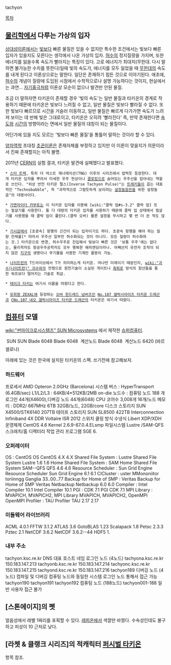 tachyon

[[목차]]

== [[물리학]]에서 다루는 가상의 입자 ==
[[상대성이론]]에서는 [[빛]]보다 빠른 물질은 있을 수 없지만 특수한 조건에서는 빛보다 빠른 입자가 있을지도 모른다는 생각에서 나온 가상의 입자. [[허수]]의 정지질량을 가지며, 또한 에너지를 잃을수록 속도가 빨라지는 특징이 있다. 고로 에너지가 최대치(무한대. 다시 말하면 불가능한 수치를 뜻한다)일때 빛의 속도가, 에너지를 모두 잃었을 때 [[무한대]]의 속도를 내게 된다고 이론상으로는 말한다. 일단은 존재하기 힘든 것으로 이야기된다. 애초에, [[허수]]의 개념이 질량에 도입된 시점에서 수학적으로나 설명 가능하다는 것이지, 현실에서는 과연... [[자기홀극]]처럼 이론상 모순이 없으나 발견만 안된 물질.

조금 더 말하자면 타키온이 존재할 경우 '빛의 속도'는 일반 물질과 타키온의 경계로 작용하기 때문에 타키온은 빛보다 느려질 수 없고, 일반 물질은 빛보다 빨라질 수 없다. 또한 빛보다 빠르므로 시간을 거슬러 이동하고, 일반 물질은 빠르게 다가가면 속도가 느려져 보이는 데 반해 빛은 그대로이고, 타키온은 오히려 '빨라진다' 즉, 만약 존재한다면 [[속도]]와 [[시간]]의 방향이라는 면에서 일반 물질의 대칭이 되는 물질이다.

어딘가에 있을 지도 모르는 '빛보다 빠른 물질'을 통틀어 말하는 것이라 할 수 있다.

[[양자역학]] 초대칭 [[초끈이론]]은 존재자체를 부정하고 있지만 이 이론이 맞을지가 의문이라서 진짜 존재할지는 아직 불명.

2011년 [[CERN]]의 실험 결과, 타키온 발견에 실패했다고 발표했다.

 * [[스타 트렉]], 특히 더 넥스트 제너레이션(TNG) 이후의 시리즈에서 밥먹듯 등장한다. 대개 타키온 입자를 뿌려서 미세한 우주 현상이나 [[클로킹]]으로 숨어있는 우주선을 잡아내는 역할로 쓰인다. "위상 반전 타키온 펄스(Inverse Tachyon Pulse)"는 [[트레키]]들이 꼽는 대표적인 "Technobabble", 즉 "과학적으로 그럴듯하게 보이려는 [[설정놀음]]만을 위한 설정놀음"의 대명사이다.

 * [[가면라이더 카부토]]는 이 타키온 입자를 이용해 [wiki:"클락 업#s-3.2" 클락 업] 또는 필살기를 사용한다. 둘 다 대량의 타키온 입자를 사용하기 때문에 클락 업 상태에서 필살기를 사용했을 때 클락 업이 풀린다.(클락 오버) 물론 설정을 무시하고 몇 번 더 쓴 적도 많다.

 * [[기시감]]에서 [초광속] 항행의 근간이 되는 입자이기도 하다. 초광속 항행을 해야 하는 질량 전체를[* 따라서 우주선 일부만 허수화되는 것이 아니다. 모든 질량이 허수화하는 것.] 타키온으로 변경, 허수우주로 진입해서 빛보다 빠른 것은 '보통 우주'에는 없다는, 물리학자도 항공우주공학자도 모두 행복한 해피엔딩이라나. 어째선지 유전자 조작이 되지 않은 [[지구]]의 생명이나 무기물을 사용한 기계만 활용이 가능.

 * [[나이트런]]의 T드라이브에서 T가 의미하는게 타키온. 머나먼 미래이기 때문인지, [[wiki:"괴수(나이트런)" 괴수]]와의 전쟁으로 원천기술이 소실된 게이트나 [[축퇴로]] 방식의 함선들을 통한 워프보다 떨어지는 기술로 취급.

 * [[테이크 타키]]는 여기서 이름을 따왔다고 한다.
 
 * [[유희왕 ZEXAL]]에 등장하는 [[오버 헌드레드 넘버즈]]인 [[No.107 갤럭시아이즈 타키온 드래곤]]과 [[CNo.107 네오 갤럭시아이즈 타키온 드래곤]]의 타키온은 여기서 따왔다.

== [[컴퓨터]] 모델 ==

[[wiki:"썬마이크로시스템즈" SUN Microsystems]] 에서 제작한 [[슈퍼컴퓨터]]. 

 SUN SUN Blade 6048 Blade 6048
 계산노드 Blade 6048
 계산노드 6420 (바르셀로나) 

아래에 있는 것은 한국에 설치된 타키온의 스펙. 쓰기전에 참고해보자. 

=== 하드웨어 ===
프로세서
AMD Opteron
2.0GHz (Barcelona)
시스템 버스 : HyperTransport (6.4GB/sec)
L1/L2/L3 : 64KB/4*512KB/2MB on-die
노드수 : 컴퓨팅 노드 188 개 로그인 44개(X4600),디버깅 노드 44개(6048)
CPU 코어수 3,008개 16개/노드
메모리 : DDR2/ 667MHz 6TB 32GB/노드, 22GB/core
디스크 스토리지 SUN X4500/STK6140 207TB
테이프 스토리지 SUN SL8500 422TB
Interconnection Infiniband 4X DDR Voltaire ISR 2012 스위치
쿨링 방식 수냉식 Libert XDP/XDH
운영체제 CentOS 4.6 Kernel 2.6.9-67.0.4.ELsmp 
파일시스템 Lustre /SAM-QFS 스크래치/홈 디렉터리
작업 관리 프로그램 SGE 6.

=== 오퍼레이터 ===

OS : CentOS OS CentOS 4.X 4.X
Shared File System : Lustre Shared File System Lustre 1.6 1.6
Home Shared File System : SAM Home Shared File System  SAM--QFS QFS 4.6 4.6
Resource Scheduler : Sun Grid Engine Resource Scheduler Sun Grid Engine 6.1 6.1
ClCluster : uster MMononiitor toriinngg Ganglia 33..00..77
Backup for Home of SMP : Veritas Backup for Home of SMP Veritas Netbackup Netbackup 6.0 6.0
Compiler : Intel Compiler 10.1 Intel Compiler 10.1
PGI : CDK 7.1 PGI CDK 7.1
MPI Library : MVAPICH, MVAPICH2,  MPI Library MVAPICH, MVAPICH2, OpenMPI OpenMPI
Profiler : TAU Profiler TAU 2.17 2.17

=== 미들웨어 라이브러리 ===

ACML 4.0.1 
FFTW 3.1.2 
ATLAS 3.6 
GotoBLAS 1.23 
Scalapack 1.8 
Petsc 2.3.3
Pztec 2.1 
NetCDF 3.6.2 
NetCDF 3.6.2--44
HDF5 1.

=== 내부 주소 ===
tachyon.ksc.re.kr DNS 대표 호스트 네임
로그인 노드
(4노드)
tachyona.ksc.re.kr 150.183.147.213
tachyonb.ksc.re.kr 150.183.147.214
tachyonc.ksc.re.kr 150.183.147.215
tachyond.ksc.re.kr 150.183.147.216
tachyon189
디버깅 노드
(4노드)
컴파일 및 디버깅
컴퓨팅 노드와 동일한 시스템
로그인 노드 통해서 접근 가능
tachyon190
tachyon191
tachyon192
컴퓨팅 노드
(188노드)
tachyon001-188
일반 사용자 접근 불가

== [스톤에이지]의 펫 ==
얼음성에서 레벨 1짜리를 포획할 수 있다. [[레피온]]에서 색깔만 바꿨다. 수속성인데도 불구하고 피성이 10 근처로 낮다.

== [라쳇 & 클랭크 시리즈]의 적캐릭터 [[퍼시벌 타키온]] ==
항목 참조.

